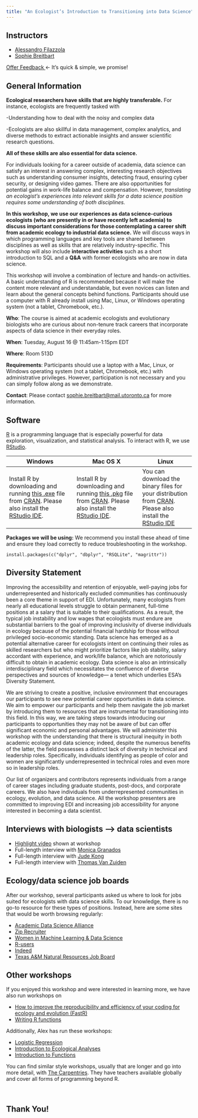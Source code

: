 ```yaml
---
title: "An Ecologist’s Introduction to Transitioning into Data Science"
---
```



## Instructors

- [Alessandro Filazzola](http://www.filazzola.info) 
- [Sophie Breitbart](https://sbreitbart.github.io/)

<a class="btn btn-info" href="https://easyretro.io/publicboard/gEdRrWVYh9ZQztnmdn94aX87HO83/43aac0ef-9bd6-4721-a8ae-5b31b1063993"> Offer Feedback </a> &larr; It's quick & simple, we promise!

## General Information

**Ecological researchers have skills that are highly transferable.** For instance, ecologists are frequently tasked with

-Understanding how to deal with the noisy and complex data

-Ecologists are also skillful in data management, complex analytics, and diverse methods to extract actionable insights and answer scientific research questions.

**All of these skills are also essential for data science.**

For individuals looking for a career outside of academia, data science can satisfy an interest in answering complex, interesting research objectives such as understanding consumer insights, detecting fraud, ensuring cyber security, or designing video games. There are also opportunities for potential gains in work-life balance and compensation. However, *translating an ecologist's experiences into relevant skills for a data science position requires some understanding of both disciplines.*

**In this workshop, we use our experiences as data science-curious ecologists (who are presently in or have recently left academia) to discuss important considerations for those contemplating a career shift from academic ecology to industrial data science.** We will discuss ways in which programming languages and key tools are shared between disciplines as well as skills that are relatively industry-specific. This workshop will also include **interactive activities** such as a short introduction to SQL and a **Q&A** with former ecologists who are now in data science.

This workshop will involve a combination of lecture and hands-on activities. A basic understanding of R is recommended because it will make the content more relevant and understandable, but even novices can listen and learn about the general concepts behind functions. Participants should use a computer with R already install using Mac, Linux, or Windows operating system (not a tablet, Chromebook, etc.).

**Who**: The course is aimed at academic ecologists and evolutionary biologists who are curious about non-tenure track careers that incorporate aspects of data science in their everyday roles.

**When**: Tuesday, August 16 \@ 11:45am-1:15pm EDT

**Where**: Room 513D

**Requirements**: Participants should use a laptop with a Mac, Linux, or Windows operating system (not a tablet, Chromebook, etc.) with administrative privileges. However, participation is not necessary and you can simply follow along as we demonstrate.

**Contact**: Please contact [sophie.breitbart\@mail.utoronto.ca](mailto:sophie.breitbart@mail.utoronto.ca) for more information.


## Software

[R](http://www.r-project.org/) is a programming language that is especially powerful for data exploration, visualization, and statistical analysis. To interact with R, we use [RStudio](http://www.rstudio.com/).

| Windows                                                                                                                                                                                                                                              | Mac OS X                                                                                                                                                                                                                                        | Linux                                                                                                                                                                                         |
|------------------------------------------------------------------------------------------------------------------------------------------------------------------------------------------------------------------------------------------------------|-------------------------------------------------------------------------------------------------------------------------------------------------------------------------------------------------------------------------------------------------|-----------------------------------------------------------------------------------------------------------------------------------------------------------------------------------------------|
| Install R by downloading and running [this .exe](http://cran.r-project.org/bin/windows/base/release.htm) file from [CRAN](http://cran.r-project.org/index.html). Please also install the [RStudio IDE](http://www.rstudio.com/ide/download/desktop). | Install R by downloading and running [this .pkg](http://cran.r-project.org/bin/macosx/R-latest.pkg) file from [CRAN](http://cran.r-project.org/index.html). Please also install the [RStudio IDE](http://www.rstudio.com/ide/download/desktop). | You can download the binary files for your distribution from [CRAN](http://cran.r-project.org/index.html). Please also install the [RStudio IDE](http://www.rstudio.com/ide/download/desktop) |

**Packages we will be using:** We recommend you install these ahead of time and ensure they load correctly to reduce troubleshooting in the workshop.

`install.packages(c("dplyr", "dbplyr", "RSQLite", "magrittr"))`

## Diversity Statement

Improving the accessibility and retention of enjoyable, well-paying jobs for underrepresented and historically excluded communities has continuously been a core theme in support of EDI. Unfortunately, many ecologists from nearly all educational levels struggle to obtain permanent, full-time positions at a salary that is suitable to their qualifications. As a result, the typical job instability and low wages that ecologists must endure are substantial barriers to the goal of improving inclusivity of diverse individuals in ecology because of the potential financial hardship for those without privileged socio-economic standing. Data science has emerged as a potential alternative career for ecologists intent on continuing their roles as skilled researchers but who might prioritize factors like job stability, salary accordant with experience, and work/life balance, which are notoriously difficult to obtain in academic ecology. Data science is also an intrinsically interdisciplinary field which necessitates the confluence of diverse perspectives and sources of knowledge— a tenet which underlies ESA's Diversity Statement.

We are striving to create a positive, inclusive environment that encourages our participants to see new potential career opportunities in data science. We aim to empower our participants and help them navigate the job market by introducing them to resources that are instrumental for transitioning into this field. In this way, we are taking steps towards introducing our participants to opportunities they may not be aware of but can offer significant economic and personal advantages. We will administer this workshop with the understanding that there is structural inequity in both academic ecology and data science; indeed, despite the numerous benefits of the latter, the field possesses a distinct lack of diversity in technical and leadership roles. Specifically, individuals identifying as people of color and women are significantly underrepresented in technical roles and even more so in leadership roles.

Our list of organizers and contributors represents individuals from a range of career stages including graduate students, post-docs, and corporate careers. We also have individuals from underrepresented communities in ecology, evolution, and data science. All the workshop presenters are committed to improving EDI and increasing job accessibility for anyone interested in becoming a data scientist.

## Interviews with biologists --> data scientists

- [Highlight video](https://youtu.be/T1ET1NDiE3Y) shown at workshop
- Full-length interview with [Monica Granados](https://youtu.be/J-EKUK2gvnI)
- Full-length interview with [Jude Kong](https://youtu.be/ahD-MnFq9iA)
- Full-length interview with [Thomas Van Zuiden](https://youtu.be/pWz4zCGwZnM)

## Ecology/data science job boards

After our workshop, several participants asked us where to look for jobs suited for ecologists with data science skills. To our knowledge, there is no go-to resource for these types of positions. Instead, here are some sites that would be worth browsing regularly:

- [Academic Data Science Alliance](https://academicdatascience.org/jobs)
- [Zip Recruiter](https://www.ziprecruiter.com/Jobs/Ecology-Data-Science)
- [Women in Machine Learning & Data Science](http://wimlds.org/jobs/)
- [R-users](https://www.r-users.com/)
- [Indeed](https://www.indeed.com/jobs?q=Data+Science+ecology&l=&vjk=3b4800de970c28e7)
- [Texas A&M Natural Resources Job Board](https://wfscjobs.tamu.edu/?s=%22data+scien%22&post_type=job_posting)

## Other workshops

If you enjoyed this workshop and were interested in learning more, we have also run workshops on

-   [How to improve the reproducibility and efficiency of your coding for ecology and evolution (FastR)](https://github.com/afilazzola/FastR)
-   [Writing R functions](https://sbreitbart.github.io/BGSS_Retreat_2021_Workshop/)

Additionally, Alex has run these workshops:

-   [Logistic Regression](https://github.com/afilazzola/CUELogisticRegression)
-   [Introduction to Ecological Analyses](https://afilazzola.github.io/UoA.CommunityAnalyses.2018/)
-   [Introduction to Functions](https://afilazzola.github.io/Intro2Functions/)

You can find similar style workshops, usually that are longer and go into more detail, with [The Carpentries](https://carpentries.org/workshops-curricula/). They have teachers available globally and cover all forms of programming beyond R.

<br>

## Thank You!

